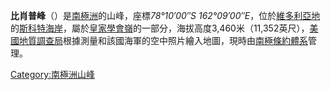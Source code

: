 '''比肖普峰'''（{{lang-en|'''Bishop Peak'''}}）是[[南極洲|南極洲]]的山峰，座標''78°10′00″S 162°09′00″E''，位於[[維多利亞地|維多利亞地]]的[[斯科特海岸|斯科特海岸]]，屬於[[皇家學會嶺|皇家學會嶺]]的一部分，海拔高度3,460米（11,352英尺），[[美國地質調查局|美國地質調查局]]根據測量和該國海軍的空中照片繪入地圖，現時由[[南極條約體系|南極條約體系]]管理。

{{DEFAULTSORT:Bishop Peak}}
[[Category:南極洲山峰|Category:南極洲山峰]]


{{ScottCoast-geo-stub}}